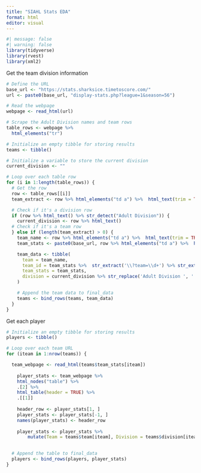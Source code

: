 ```yaml
---
title: "SIAHL Stats EDA"
format: html
editor: visual
---
```


```r
#| message: false
#| warning: false
library(tidyverse)
library(rvest)
library(xml2)
```

Get the team division information

```r
# Define the URL
base_url <- "https://stats.sharksice.timetoscore.com/"
url <- paste0(base_url, "display-stats.php?league=1&season=56")

# Read the webpage
webpage <- read_html(url)

# Scrape the Adult Division names and team rows
table_rows <- webpage %>%
  html_elements("tr") 

# Initialize an empty tibble for storing results
teams <- tibble()

# Initialize a variable to store the current division
current_division <- ""

# Loop over each table row
for (i in 1:length(table_rows)) {
  # Get the row
  row <- table_rows[[i]]
  team_extract <- row %>% html_elements("td a") %>%  html_text(trim = TRUE)

  # Check if it's a division row
  if (row %>% html_text() %>% str_detect("Adult Division")) {
    current_division <- row %>% html_text()
  # Check if it's a team row
  } else if (length(team_extract) > 0) {
    team_name <- row %>% html_elements("td a") %>%  html_text(trim = TRUE)
    team_stats <- paste0(base_url, row %>% html_elements("td a") %>%  html_attr("href"))

    team_data <- tibble(
      team = team_name,
      team_id = team_stats %>%  str_extract('\\?team=\\d+') %>% str_extract('\\d+'),
      team_stats = team_stats,
      division = current_division %>% str_replace('Adult Division ', '')
    )

    # Append the team data to final_data
    teams <- bind_rows(teams, team_data)
  }
}
```

Get each player

```r
# Initialize an empty tibble for storing results
players <- tibble()

# Loop over each team URL
for (iteam in 1:nrow(teams)) {

  team_webpage <- read_html(teams$team_stats[iteam])
  
    player_stats <- team_webpage %>%
    html_nodes("table") %>%
    .[2] %>%
    html_table(header = TRUE) %>%
    .[[1]] 
    
    header_row <- player_stats[1, ]
    player_stats <- player_stats[-1, ]
    names(player_stats) <- header_row
    
    player_stats <- player_stats %>% 
        mutate(Team = teams$team[iteam], Division = teams$division[iteam])

  
  # Append the table to final_data
  players <- bind_rows(players, player_stats)
}
```
